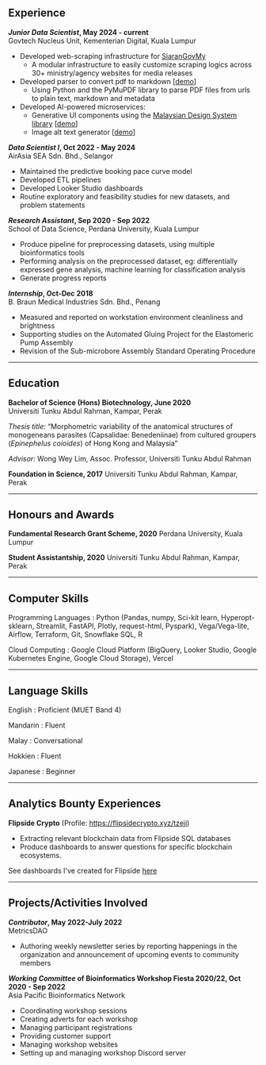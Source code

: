 
## Experience

**_Junior Data Scientist_, May 2024 - current**<br/>
Govtech Nucleus Unit, Kementerian Digital, Kuala Lumpur

- Developed web-scraping infrastructure for [SiaranGovMy](https://www.digital.gov.my/en-GB/siaran/Kerajaan-MADANI-Akan-Mempercepatkan-Pendigitalan-Perkhidmatan-Rakyat-Melalui-GovTech-Tahun-Hadapan)
  - A modular infrastructure to easily customize scraping logics across 30+ ministry/agency websites for media releases
- Developed parser to convert pdf to markdown [[demo](https://pdf.iwa.my)]
  - Using Python and the PyMuPDF library to parse PDF files from urls to plain text, markdown and metadata
- Developed AI-powered microservices:
  - Generative UI components using the [Malaysian Design System library](https://design.digital.gov.my/en) [[demo](https://jen.iwa.my)]
  - Image alt text generator [[demo](https://hurai.iwa.my)]

**_Data Scientist I_, Oct 2022 - May 2024**<br/>
AirAsia SEA Sdn. Bhd., Selangor

- Maintained the predictive booking pace curve model
- Developed ETL pipelines
- Developed Looker Studio dashboards
- Routine exploratory and feasibility studies for new datasets, and problem statements

**_Research Assistant_, Sep 2020 - Sep 2022**<br/>
School of Data Science, Perdana University, Kuala Lumpur

- Produce pipeline for preprocessing datasets, using multiple bioinformatics tools
- Performing analysis on the preprocessed dataset, eg: differentially expressed gene analysis, machine learning for classification analysis
- Generate progress reports

**_Internship_, Oct-Dec 2018**<br/>
B. Braun Medical Industries Sdn. Bhd., Penang

- Measured and reported on workstation environment cleanliness and brightness
- Supporting studies on the Automated Gluing Project for the Elastomeric Pump Assembly
- Revision of the Sub-microbore Assembly Standard Operating Procedure

---

## Education

**Bachelor of Science (Hons) Biotechnology, June 2020**<br/>
Universiti Tunku Abdul Rahman, Kampar, Perak

_Thesis title:_ “Morphometric variability of the anatomical structures of monogeneans parasites (Capsalidae: Benedeniinae) from cultured groupers (_Epinephelus coioides_) of Hong Kong and Malaysia”

_Advisor:_ Wong Wey Lim, Assoc. Professor, Universiti Tunku Abdul Rahman

**Foundation in Science, 2017** Universiti Tunku Abdul Rahman, Kampar, Perak

---

## Honours and Awards

**Fundamental Research Grant Scheme, 2020** Perdana University, Kuala Lumpur

**Student Assistantship, 2020** Universiti Tunku Abdul Rahman, Kampar, Perak

---

## Computer Skills

Programming Languages
: Python (Pandas, numpy, Sci-kit learn, Hyperopt-sklearn, Streamlit, FastAPI, Plotly, request-html, Pyspark), Vega/Vega-lite, Airflow, Terraform, Git, Snowflake SQL, R

Cloud Computing
: Google Cloud Platform (BigQuery, Looker Studio, Google Kubernetes Engine, Google Cloud Storage), Vercel

---

## Language Skills

English
: Proficient (MUET Band 4)

Mandarin
: Fluent

Malay
: Conversational

Hokkien
: Fluent

Japanese
: Beginner

---

## Analytics Bounty Experiences

**Flipside Crypto** (Profile: https://flipsidecrypto.xyz/tzeji)

- Extracting relevant blockchain data from Flipside SQL databases
- Produce dashboards to answer questions for specific blockchain ecosystems.

See dashboards I've created for Flipside [here](/work/flipside-dashboards)

---

## Projects/Activities Involved

**_Contributor_, May 2022-July 2022**<br/>
MetricsDAO

- Authoring weekly newsletter series by reporting happenings in the organization and announcement of upcoming events to community members

**_Working Committee_ of Bioinformatics Workshop Fiesta 2020/22, Oct 2020 - Sep 2022**<br/>
Asia Pacific Bioinformatics Network

- Coordinating workshop sessions
- Creating adverts for each workshop
- Managing participant registrations
- Providing customer support
- Managing workshop websites
- Setting up and managing workshop Discord server
